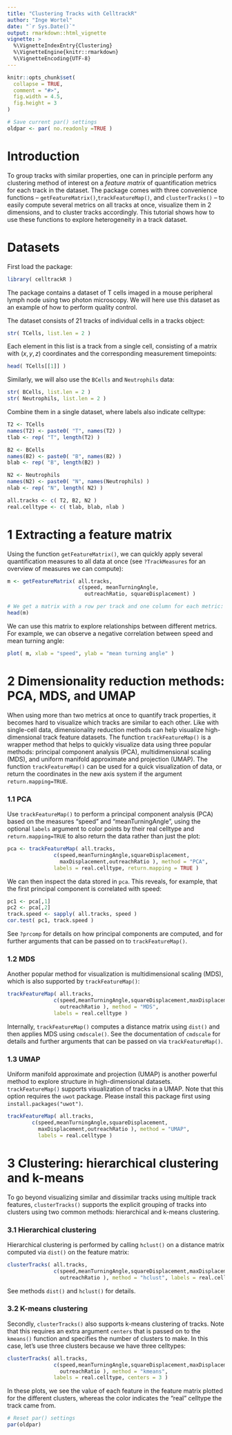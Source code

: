 ```yaml
---
title: "Clustering Tracks with CelltrackR"
author: "Inge Wortel"
date: "`r Sys.Date()`"
output: rmarkdown::html_vignette
vignette: >
  %\VignetteIndexEntry{Clustering}
  %\VignetteEngine{knitr::rmarkdown}
  %\VignetteEncoding{UTF-8}
---
```


```r
knitr::opts_chunk$set(
  collapse = TRUE,
  comment = "#>",
  fig.width = 4.5,
  fig.height = 3
)
```

```r
# Save current par() settings
oldpar <- par( no.readonly =TRUE )
```

# Introduction

To group tracks with similar properties, one can in principle perform any clustering method of interest on a *feature matrix* of quantification metrics for each track in the dataset. The package comes with three convenience functions -- `getFeatureMatrix()`,`trackFeatureMap()`, and `clusterTracks()` -- to easily compute several metrics on all tracks at once, visualize them in 2 dimensions, and to cluster tracks accordingly. This tutorial shows how to use these functions to explore heterogeneity in a track dataset.


# Datasets

First load the package:

```r
library( celltrackR )
```

The package contains a dataset of T cells imaged in a mouse peripheral lymph node using two photon microscopy. We will here use this dataset as an example of how to perform quality control.

The dataset consists of 21 tracks of individual cells in a tracks object:

```r
str( TCells, list.len = 2 )
```

Each element in this list is a track from a single cell, consisting of a matrix with $(x,y,z)$ coordinates and the corresponding measurement timepoints:

```r
head( TCells[[1]] )
```

Similarly, we will also use the `BCells` and `Neutrophils` data:

```r
str( BCells, list.len = 2 )
str( Neutrophils, list.len = 2 )
```

Combine them in a single dataset, where labels also indicate celltype:

```r
T2 <- TCells
names(T2) <- paste0( "T", names(T2) )
tlab <- rep( "T", length(T2) )

B2 <- BCells
names(B2) <- paste0( "B", names(B2) )
blab <- rep( "B", length(B2) )

N2 <- Neutrophils
names(N2) <- paste0( "N", names(Neutrophils) )
nlab <- rep( "N", length( N2) )

all.tracks <- c( T2, B2, N2 )
real.celltype <- c( tlab, blab, nlab )

```


# 1 Extracting a feature matrix

Using the function `getFeatureMatrix()`, we can quickly apply several quantification measures to all data at once (see `?TrackMeasures` for an overview of measures we can compute):

```r
m <- getFeatureMatrix( all.tracks, 
                       c(speed, meanTurningAngle, 
                         outreachRatio, squareDisplacement) )

# We get a matrix with a row per track and one column for each metric:
head(m)
```

We can use this matrix to explore relationships between different metrics. For example, we can observe a negative correlation between speed and mean turning angle:

```r
plot( m, xlab = "speed", ylab = "mean turning angle" )
```



# 2 Dimensionality reduction methods: PCA, MDS, and UMAP

When using more than two metrics at once to quantify track properties, it becomes hard to visualize which tracks are similar to each other. Like with single-cell data, dimensionality reduction methods can help visualize high-dimensional track feature datasets. The function `trackFeatureMap()` is a wrapper method that helps to quickly visualize data using three popular methods: principal component analysis (PCA), multidimensional scaling (MDS), and uniform manifold approximate and projection (UMAP). The function `trackFeatureMap()` can be used for a quick visualization of data, or return the coordinates in the new axis system if the argument `return.mapping=TRUE`.

### 1.1 PCA

Use `trackFeatureMap()` to perform a principal component analysis (PCA) based on the measures "speed" and "meanTurningAngle", using the optional `labels` argument to color points by their real celltype and `return.mapping=TRUE` to also return the data rather than just the plot:

```r
pca <- trackFeatureMap( all.tracks, 
               c(speed,meanTurningAngle,squareDisplacement,
                 maxDisplacement,outreachRatio ), method = "PCA", 
               labels = real.celltype, return.mapping = TRUE )
```

We can then inspect the data stored in `pca`. This reveals, for example, that the first principal component is correlated with speed:

```r
pc1 <- pca[,1]
pc2 <- pca[,2]
track.speed <- sapply( all.tracks, speed )
cor.test( pc1, track.speed )
```

See `?prcomp` for details on how principal components are computed, and for further arguments that can be passed on to `trackFeatureMap()`.


### 1.2 MDS

Another popular method for visualization is multidimensional scaling (MDS), which is also supported by `trackFeatureMap()`:

```r
trackFeatureMap( all.tracks,
               c(speed,meanTurningAngle,squareDisplacement,maxDisplacement,
                 outreachRatio ), method = "MDS",
               labels = real.celltype )
```

Internally, `trackFeatureMap()` computes a distance matrix using `dist()` and then applies MDS using `cmdscale()`. See the documentation of `cmdscale` for details and further arguments that can be passed on via `trackFeatureMap()`.


### 1.3 UMAP

Uniform manifold approximate and projection (UMAP) is another powerful method to explore structure in high-dimensional datasets. `trackFeatureMap()` supports visualization of tracks in a UMAP. Note that this option requires the `uwot` package. Please install this package first using `install.packages("uwot")`. 


```r
trackFeatureMap( all.tracks,
        c(speed,meanTurningAngle,squareDisplacement,
          maxDisplacement,outreachRatio ), method = "UMAP",
          labels = real.celltype )
```

# 3 Clustering: hierarchical clustering and k-means

To go beyond visualizing similar and dissimilar tracks using multiple track features, `clusterTracks()` supports the explicit grouping of tracks into clusters using two common methods: hierarchical and k-means clustering.

### 3.1 Hierarchical clustering

Hierarchical clustering is performed by calling `hclust()` on a distance matrix computed via `dist()` on the feature matrix:

```r
clusterTracks( all.tracks,
               c(speed,meanTurningAngle,squareDisplacement,maxDisplacement,
                 outreachRatio ), method = "hclust", labels = real.celltype )
```

See methods `dist()` and `hclust()` for details.

### 3.2 K-means clustering

Secondly, `clusterTracks()` also supports k-means clustering of tracks. Note that this requires an extra argument `centers` that is passed on to the `kmeans()` function and specifies the number of clusters to make. In this case, let's use three clusters because we have three celltypes:

```r
clusterTracks( all.tracks,
               c(speed,meanTurningAngle,squareDisplacement,maxDisplacement,
                 outreachRatio ), method = "kmeans", 
               labels = real.celltype, centers = 3 )
```

In these plots, we see the value of each feature in the feature matrix plotted for the different clusters, whereas the color indicates the "real" celltype the track came from.


```r
# Reset par() settings
par(oldpar)
```

